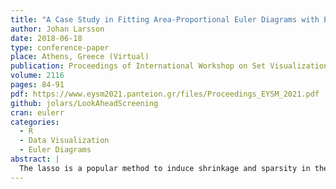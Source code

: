 ```yaml
---
title: "A Case Study in Fitting Area-Proportional Euler Diagrams with Ellipses Using eulerr"
author: Johan Larsson
date: 2018-06-18
type: conference-paper
place: Athens, Greece (Virtual)
publication: Proceedings of International Workshop on Set Visualization and Reasoning
volume: 2116
pages: 84-91
pdf: https://www.eysm2021.panteion.gr/files/Proceedings_EYSM_2021.pdf
github: jolars/LookAheadScreening
cran: eulerr
categories:
  - R
  - Data Visualization
  - Euler Diagrams
abstract: |
  The lasso is a popular method to induce shrinkage and sparsity in the solution vector (coefficients) of regression problems, particularly when there are many predictors relative to the number of observations. Solving the lasso in this high-dimensional setting can, however, be computationally demanding. Fortunately, this demand can be alleviated via the use of screening rules that discard predictors prior to fitting the model, leading to a reduced problem to be solved. In this paper, we present a new screening strategy: look-ahead screening. Our method uses safe screening rules to find a range of penalty values for which a given predictor cannot enter the model, thereby screening predictors along the remainder of the path. In experiments we show that these look-ahead screening rules outperform the active warm-start version of the Gap Safe rules.
---
```



